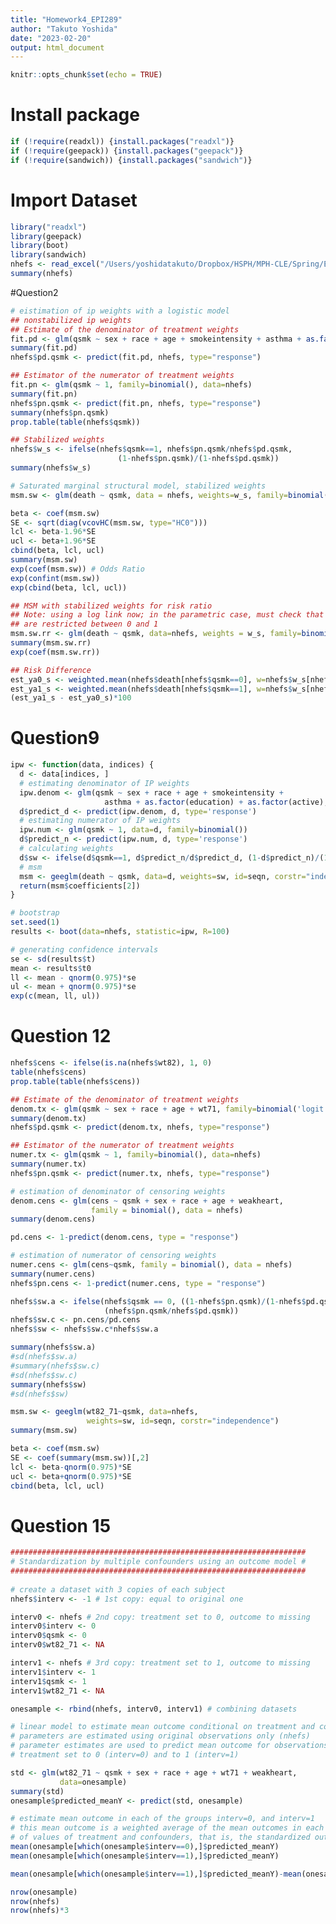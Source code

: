 ```yaml
---
title: "Homework4_EPI289"
author: "Takuto Yoshida"
date: "2023-02-20"
output: html_document
---
```


```r
knitr::opts_chunk$set(echo = TRUE)
```

# Install package
```r
if (!require(readxl)) {install.packages("readxl")}
if (!require(geepack)) {install.packages("geepack")}
if (!require(sandwich)) {install.packages("sandwich")}
```

# Import Dataset
```r
library("readxl")
library(geepack)
library(boot)
library(sandwich)
nhefs <- read_excel("/Users/yoshidatakuto/Dropbox/HSPH/MPH-CLE/Spring/EPI289/Homework1/nhefs.xlsx")
summary(nhefs)
```

#Question2
```r
# eistimation of ip weights with a logistic model
## nonstabilized ip weights
## Estimate of the denominator of treatment weights
fit.pd <- glm(qsmk ~ sex + race + age + smokeintensity + asthma + as.factor(education) + as.factor(active), family=binomial('logit'), data=nhefs) 
summary(fit.pd)
nhefs$pd.qsmk <- predict(fit.pd, nhefs, type="response")

## Estimator of the numerator of treatment weights  
fit.pn <- glm(qsmk ~ 1, family=binomial(), data=nhefs)
summary(fit.pn)
nhefs$pn.qsmk <- predict(fit.pn, nhefs, type="response")
summary(nhefs$pn.qsmk)
prop.table(table(nhefs$qsmk))

## Stabilized weights
nhefs$w_s <- ifelse(nhefs$qsmk==1, nhefs$pn.qsmk/nhefs$pd.qsmk,
                        (1-nhefs$pn.qsmk)/(1-nhefs$pd.qsmk))
summary(nhefs$w_s)

# Saturated marginal structural model, stabilized weights
msm.sw <- glm(death ~ qsmk, data = nhefs, weights=w_s, family=binomial(link='logit'))

beta <- coef(msm.sw)
SE <- sqrt(diag(vcovHC(msm.sw, type="HC0")))
lcl <- beta-1.96*SE 
ucl <- beta+1.96*SE
cbind(beta, lcl, ucl)
summary(msm.sw)
exp(coef(msm.sw)) # Odds Ratio
exp(confint(msm.sw))
exp(cbind(beta, lcl, ucl))

## MSM with stabilized weights for risk ratio
## Note: using a log link now; in the parametric case, must check that probabilities
## are restricted between 0 and 1
msm.sw.rr <- glm(death ~ qsmk, data=nhefs, weights = w_s, family=binomial(link='log'))
summary(msm.sw.rr)
exp(coef(msm.sw.rr))

## Risk Difference
est_ya0_s <- weighted.mean(nhefs$death[nhefs$qsmk==0], w=nhefs$w_s[nhefs$qsmk==0])
est_ya1_s <- weighted.mean(nhefs$death[nhefs$qsmk==1], w=nhefs$w_s[nhefs$qsmk==1])
(est_ya1_s - est_ya0_s)*100
```

# Question9
```r
ipw <- function(data, indices) {
  d <- data[indices, ]
  # estimating denominator of IP weights
  ipw.denom <- glm(qsmk ~ sex + race + age + smokeintensity +
                     asthma + as.factor(education) + as.factor(active), data=d, family=binomial())
  d$predict_d <- predict(ipw.denom, d, type='response')
  # estimating numerator of IP weights
  ipw.num <- glm(qsmk ~ 1, data=d, family=binomial())
  d$predict_n <- predict(ipw.num, d, type='response')
  # calculating weights
  d$sw <- ifelse(d$qsmk==1, d$predict_n/d$predict_d, (1-d$predict_n)/(1-d$predict_d))
  # msm
  msm <- geeglm(death ~ qsmk, data=d, weights=sw, id=seqn, corstr="independence", family = "binomial")
  return(msm$coefficients[2])
}

# bootstrap
set.seed(1)
results <- boot(data=nhefs, statistic=ipw, R=100)

# generating confidence intervals
se <- sd(results$t)
mean <- results$t0
ll <- mean - qnorm(0.975)*se
ul <- mean + qnorm(0.975)*se
exp(c(mean, ll, ul))

```

# Question 12
```r
nhefs$cens <- ifelse(is.na(nhefs$wt82), 1, 0)
table(nhefs$cens)
prop.table(table(nhefs$cens))

## Estimate of the denominator of treatment weights
denom.tx <- glm(qsmk ~ sex + race + age + wt71, family=binomial('logit'), data=nhefs) 
summary(denom.tx)
nhefs$pd.qsmk <- predict(denom.tx, nhefs, type="response")

## Estimator of the numerator of treatment weights  
numer.tx <- glm(qsmk ~ 1, family=binomial(), data=nhefs)
summary(numer.tx)
nhefs$pn.qsmk <- predict(numer.tx, nhefs, type="response")

# estimation of denominator of censoring weights
denom.cens <- glm(cens ~ qsmk + sex + race + age + weakheart, 
                  family = binomial(), data = nhefs)
summary(denom.cens)

pd.cens <- 1-predict(denom.cens, type = "response")

# estimation of numerator of censoring weights
numer.cens <- glm(cens~qsmk, family = binomial(), data = nhefs)
summary(numer.cens)
nhefs$pn.cens <- 1-predict(numer.cens, type = "response")

nhefs$sw.a <- ifelse(nhefs$qsmk == 0, ((1-nhefs$pn.qsmk)/(1-nhefs$pd.qsmk)),
                     (nhefs$pn.qsmk/nhefs$pd.qsmk))
nhefs$sw.c <- pn.cens/pd.cens
nhefs$sw <- nhefs$sw.c*nhefs$sw.a

summary(nhefs$sw.a)
#sd(nhefs$sw.a)
#summary(nhefs$sw.c)
#sd(nhefs$sw.c)
summary(nhefs$sw)
#sd(nhefs$sw)

msm.sw <- geeglm(wt82_71~qsmk, data=nhefs, 
                 weights=sw, id=seqn, corstr="independence")
summary(msm.sw)

beta <- coef(msm.sw)
SE <- coef(summary(msm.sw))[,2]
lcl <- beta-qnorm(0.975)*SE 
ucl <- beta+qnorm(0.975)*SE
cbind(beta, lcl, ucl)
```

# Question 15
```r
##################################################################
# Standardization by multiple confounders using an outcome model #
##################################################################
  
# create a dataset with 3 copies of each subject
nhefs$interv <- -1 # 1st copy: equal to original one

interv0 <- nhefs # 2nd copy: treatment set to 0, outcome to missing
interv0$interv <- 0
interv0$qsmk <- 0
interv0$wt82_71 <- NA

interv1 <- nhefs # 3rd copy: treatment set to 1, outcome to missing
interv1$interv <- 1
interv1$qsmk <- 1
interv1$wt82_71 <- NA

onesample <- rbind(nhefs, interv0, interv1) # combining datasets

# linear model to estimate mean outcome conditional on treatment and confounders
# parameters are estimated using original observations only (nhefs)
# parameter estimates are used to predict mean outcome for observations with 
# treatment set to 0 (interv=0) and to 1 (interv=1)

std <- glm(wt82_71 ~ qsmk + sex + race + age + wt71 + weakheart, 
           data=onesample)
summary(std)   
onesample$predicted_meanY <- predict(std, onesample)

# estimate mean outcome in each of the groups interv=0, and interv=1
# this mean outcome is a weighted average of the mean outcomes in each combination 
# of values of treatment and confounders, that is, the standardized outcome
mean(onesample[which(onesample$interv==0),]$predicted_meanY)
mean(onesample[which(onesample$interv==1),]$predicted_meanY)

mean(onesample[which(onesample$interv==1),]$predicted_meanY)-mean(onesample[which(onesample$interv==0),]$predicted_meanY)
```

```r
nrow(onesample)
nrow(nhefs)
nrow(nhefs)*3
```

























